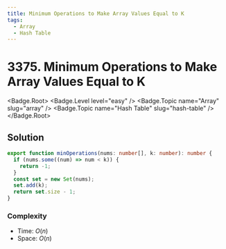 ```yaml
---
title: Minimum Operations to Make Array Values Equal to K
tags:
  - Array
  - Hash Table
---
```


# 3375. Minimum Operations to Make Array Values Equal to K

<Badge.Root>
  <Badge.Level level="easy" />
  <Badge.Topic name="Array" slug="array" />
  <Badge.Topic name="Hash Table" slug="hash-table" />
</Badge.Root>

## Solution

```typescript filename="solution.ts" copy
export function minOperations(nums: number[], k: number): number {
  if (nums.some((num) => num < k)) {
    return -1;
  }
  const set = new Set(nums);
  set.add(k);
  return set.size - 1;
}
```

### Complexity

- Time: $O(n)$
- Space: $O(n)$

<ProblemLink
  codingSite="leetcode"
  href="https://leetcode.com/problems/minimum-operations-to-make-array-values-equal-to-k"
  title="Minimum Operations to Make Array Values Equal to K"
/>
